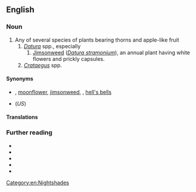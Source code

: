 {{also|thornapple}}

==English==

===Noun===
{{en-noun}}

# Any of several species of plants bearing thorns and apple-like fruit
## ''[[Datura]]'' spp., especially
### [[jimsonweed|Jimsonweed]] (''[[Datura stramonium]]''), an annual plant having white flowers and prickly capsules.
## ''[[Crataegus]]'' spp.

====Synonyms====
* {{sense|''Datura spp.''}} {{vern|devil's trumpet}}, [[moonflower]], [[jimsonweed]], {{vern|devil's weed}}, [[hell's bells]]
* {{sense|''Datura stramonium''}} {{l|en|jimsonweed}} (''US'')

====Translations====
{{trans-see|''Datura stramonium''|jimsonweed}}

===Further reading===
* {{pedia}}
* {{specieslite|Datura|i=1}}
* {{comcatlite|Datura|i=1}}
* {{specieslite|Crataegus|i=1}}
* {{comcatlite|Crataegus|i=1}}

[[Category:en:Nightshades]]